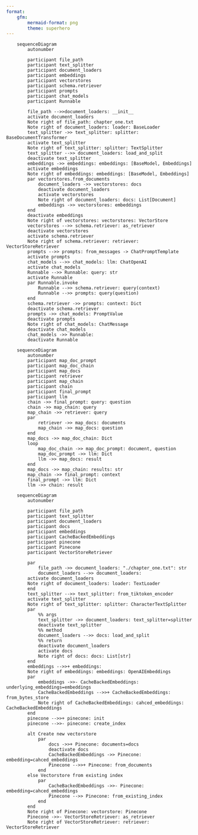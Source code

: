 ```yaml
---
format:
    gfm:
        mermaid-format: png
        theme: superhero
---
```


```mermaid
    sequenceDiagram
        autonumber

        participant file_path
        participant text_splitter
        participant document_loaders
        participant embeddings
        participant vectorstores
        participant schema.retriever
        participant prompts
        participant chat_models
        participant Runnable

        file_path -->>document_loaders: __init__
        activate document_loaders
        Note right of file_path: chapter_one.txt 
        Note right of document_loaders: loader: BaseLoader
        text_splitter ->> text_splitter: splitter: BaseDocumentTransformer
        activate text_splitter
        Note right of text_splitter: splitter: TextSplitter
        text_splitter -->> document_loaders: load_and_split
        deactivate text_splitter
        embeddings ->> embeddings: embeddings: [BaseModel, Embeddings]
        activate embeddings
        Note right of embeddings: embeddings: [BaseModel, Embeddings]
        par vectorstores.from_documents
            document_loaders ->> vectorstores: docs
            deactivate document_loaders
            activate vectorstores
            Note right of document_loaders: docs: List[Document]
            embeddings ->> vectorstores: embeddings
        end
        deactivate embeddings
        Note right of vectorstores: vectorstores: VectorStore
        vectorstores -->> schema.retriever: as_retriever
        deactivate vectorstores
        activate schema.retriever
        Note right of schema.retriever: retriever: VectorStoreRetriever
        prompts -->> prompts: from_messages -> ChatPromptTemplate
        activate prompts
        chat_models -->> chat_models: llm: ChatOpenAI
        activate chat_models
        Runnable -->> Runnable: query: str
        activate Runnable
        par Runnable.invoke
            Runnable -->> schema.retriever: query(context)
            Runnable -->> prompts: query(question)
        end
        schema.retriever ->> prompts: context: Dict
        deactivate schema.retriever
        prompts ->> chat_models: PromptValue
        deactivate prompts
        Note right of chat_models: ChatMessage
        deactivate chat_models
        chat_models ->> Runnable: 
        deactivate Runnable
```

```mermaid
    sequenceDiagram
        autonumber
        participant map_doc_prompt
        participant map_doc_chain
        participant map_docs
        participant retriever
        participant map_chain
        participant chain
        participant final_prompt
        participant llm
        chain ->> final_prompt: query: question
        chain ->> map_chain: query
        map_chain ->> retriever: query
        par
            retriever ->> map_docs: documents
            map_chain ->> map_docs: question
        end
        map_docs ->> map_doc_chain: Dict
        loop
            map_doc_chain ->> map_doc_prompt: document, question
            map_doc_prompt ->> llm: Dict
            llm ->> map_docs: result
        end
        map_docs ->> map_chain: results: str
        map_chain ->> final_prompt: context
        final_prompt ->> llm: Dict
        llm ->> chain: result
```

```mermaid
    sequenceDiagram
        autonumber
        
        participant file_path
        participant text_splitter
        participant document_loaders
        participant docs
        participant embeddings
        participant CacheBackedEmbeddings
        participant pinecone
        participant Pinecone
        participant VectorStoreRetriever

        par
            file_path ->> document_loaders: "./chapter_one.txt": str
            document_loaders -->> document_loaders: 
        activate document_loaders
        Note right of document_loaders: loader: TextLoader
        end
        text_splitter -->> text_splitter: from_tiktoken_encoder
        activate text_splitter
        Note right of text_splitter: splitter: CharacterTextSplitter
        par
            %% args
            text_splitter ->> document_loaders: text_splitter=splitter 
            deactivate text_splitter
            %% method
            document_loaders -->> docs: load_and_split
            %% return
            deactivate document_loaders
            activate docs
            Note right of docs: docs: List[str]
        end
        embeddings -->>+ embeddings: 
        Note right of embeddings: embeddings: OpenAIEmbeddings
        par
            embeddings ->>- CacheBackedEmbeddings: underlying_embeddings=embeddings
            CacheBackedEmbeddings -->>+ CacheBackedEmbeddings: from_bytes_store
            Note right of CacheBackedEmbeddings: cahced_embeddings: CacheBackedEmbeddings
        end
        pinecone -->>+ pinecone: init
        pinecone -->>- pinecone: create_index

        alt Create new vectorstore
            par
                docs ->>+ Pinecone: documents=docs
                deactivate docs
                CacheBackedEmbeddings ->> Pinecone: embedding=cahced_embeddings
                Pinecone -->>+ Pinecone: from_documents
            end
        else Vectorstore from existing index
            par
                CacheBackedEmbeddings ->>- Pinecone: embedding=cahced_embeddings
                Pinecone -->> Pinecone: from_existing_index
            end
        end
        Note right of Pinecone: vectorstore: Pinecone
        Pinecone ->>- VectorStoreRetriever: as_retriever
        Note right of VectorStoreRetriever: retriever: VectorStoreRetriever


```